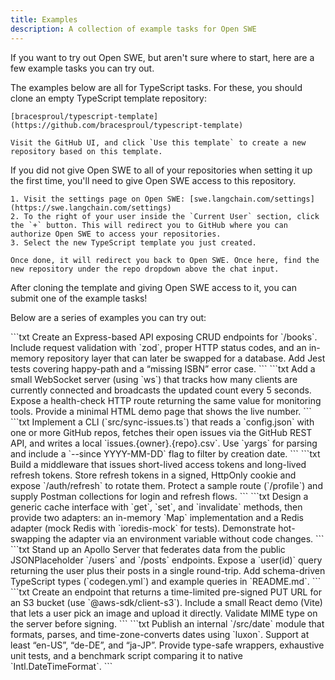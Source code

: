 ```yaml
---
title: Examples
description: A collection of example tasks for Open SWE
---
```


If you want to try out Open SWE, but aren't sure where to start, here are a few example tasks you can try out.

<Steps>
  <Step title="Clone the TypeScript template">
    The examples below are all for TypeScript tasks. For these, you should clone an empty TypeScript template repository:

    [bracesproul/typescript-template](https://github.com/bracesproul/typescript-template)

    Visit the GitHub UI, and click `Use this template` to create a new repository based on this template.

  </Step>

  <Step title="Give Open SWE access to your repository">
    If you did not give Open SWE to all of your repositories when setting it up the first time, you'll need to give Open SWE access to this repository.

    1. Visit the settings page on Open SWE: [swe.langchain.com/settings](https://swe.langchain.com/settings)
    2. To the right of your user inside the `Current User` section, click the `+` button. This will redirect you to GitHub where you can authorize Open SWE to access your repositories.
    3. Select the new TypeScript template you just created.

    Once done, it will redirect you back to Open SWE. Once here, find the new repository under the repo dropdown above the chat input.

  </Step>

  <Step title="Submit one of the example tasks">
    After cloning the template and giving Open SWE access to it, you can submit one of the example tasks!
  </Step>
</Steps>

Below are a series of examples you can try out:

<Accordion title="RESTful “Books” micro-service">
  ```txt Create an Express-based API exposing CRUD endpoints for `/books`.
  Include request validation with `zod`, proper HTTP status codes, and an
  in-memory repository layer that can later be swapped for a database. Add Jest
  tests covering happy-path and a “missing ISBN” error case. ```
</Accordion>

<Accordion title="WebSocket live counter">
  ```txt Add a small WebSocket server (using `ws`) that tracks how many clients
  are currently connected and broadcasts the updated count every 5 seconds.
  Expose a health-check HTTP route returning the same value for monitoring
  tools. Provide a minimal HTML demo page that shows the live number. ```
</Accordion>

<Accordion title="GitHub issue sync CLI">
  ```txt Implement a CLI (`src/sync-issues.ts`) that reads a `config.json` with
  one or more GitHub repos, fetches their open issues via the GitHub REST API,
  and writes a local `issues.{owner}.{repo}.csv`. Use `yargs` for parsing and
  include a `--since YYYY-MM-DD` flag to filter by creation date. ```
</Accordion>

<Accordion title="JWT + refresh-token auth layer">
  ```txt Build a middleware that issues short-lived access tokens and long-lived
  refresh tokens. Store refresh tokens in a signed, HttpOnly cookie and expose
  `/auth/refresh` to rotate them. Protect a sample route (`/profile`) and supply
  Postman collections for login and refresh flows. ```
</Accordion>

<Accordion title="Pluggable caching service">
  ```txt Design a generic cache interface with `get`, `set`, and `invalidate`
  methods, then provide two adapters: an in-memory `Map` implementation and a
  Redis adapter (mock Redis with `ioredis-mock` for tests). Demonstrate
  hot-swapping the adapter via an environment variable without code changes. ```
</Accordion>

<Accordion title="GraphQL wrapper over REST API">
  ```txt Stand up an Apollo Server that federates data from the public
  JSONPlaceholder `/users` and `/posts` endpoints. Expose a `user(id)` query
  returning the user plus their posts in a single round-trip. Add schema-driven
  TypeScript types (`codegen.yml`) and example queries in `README.md`. ```
</Accordion>

<Accordion title="Image upload to S3 with signed URLs">
  ```txt Create an endpoint that returns a time-limited pre-signed PUT URL for
  an S3 bucket (use `@aws-sdk/client-s3`). Include a small React demo (Vite)
  that lets a user pick an image and upload it directly. Validate MIME type on
  the server before signing. ```
</Accordion>

<Accordion title="Locale-aware date utility library">
  ```txt Publish an internal `/src/date` module that formats, parses, and
  time-zone-converts dates using `luxon`. Support at least “en-US”, “de-DE”, and
  “ja-JP”. Provide type-safe wrappers, exhaustive unit tests, and a benchmark
  script comparing it to native `Intl.DateTimeFormat`. ```
</Accordion>
